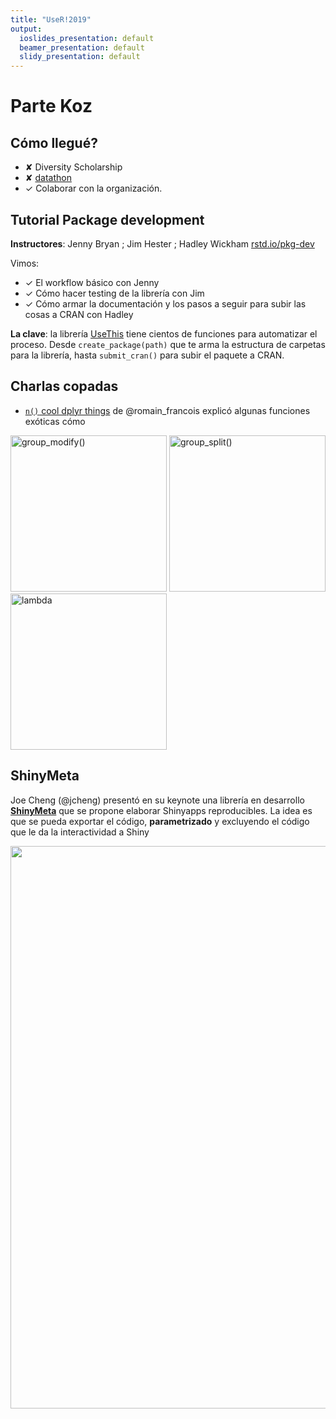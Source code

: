 ```yaml
---
title: "UseR!2019"
output:
  ioslides_presentation: default
  beamer_presentation: default
  slidy_presentation: default
---
```



# Parte Koz

## Cómo llegué?

- &#x2718; Diversity Scholarship
- &#x2718; [datathon](https://github.com/DiegoKoz/datathonuser2019)
- $\checkmark$ Colaborar con la organización. 

## Tutorial Package development

__Instructores__: Jenny Bryan ;  Jim Hester ; Hadley Wickham
[rstd.io/pkg-dev](rstd.io/pkg-dev)



Vimos:

- $\checkmark$ El workflow básico con Jenny
- $\checkmark$ Cómo hacer testing de la librería con Jim
- $\checkmark$ Cómo armar la documentación y los pasos a seguir para subir las cosas a CRAN con Hadley


__La clave__: la librería [UseThis](https://usethis.r-lib.org/) tiene cientos de funciones para automatizar el proceso. Desde `create_package(path)` que te arma la estructura de carpetas para la librería, hasta `submit_cran()` para subir el paquete a CRAN. 

## Charlas copadas


- [`n()` cool dplyr things](https://speakerdeck.com/romainfrancois/n-cool-number-dplyr-things) de @romain_francois explicó algunas funciones exóticas cómo 

![`group_modify()`](group_modify.png){width=250px}
![`group_split()`](group_split.png){width=250px}
![lambda](lambada.png){width=250px}


## ShinyMeta

Joe Cheng (\@jcheng) presentó en su keynote una librería en desarrollo [__ShinyMeta__](https://github.com/rstudio/shinymeta) que se propone elaborar Shinyapps reproducibles. La idea es que se pueda exportar el código, __parametrizado__ y excluyendo el código que le da la interactividad a Shiny

![](shinymeta.gif){width=900px}


